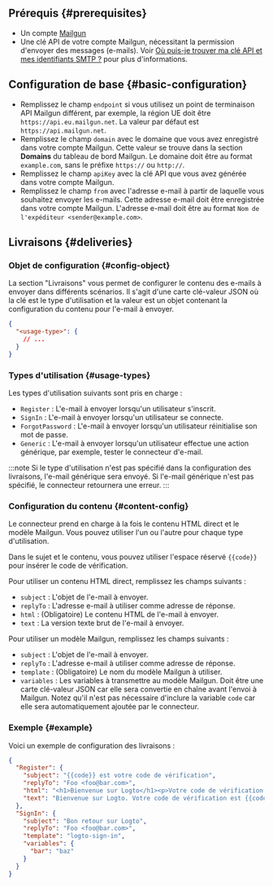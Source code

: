 ## Prérequis \{#prerequisites}

- Un compte [Mailgun](https://www.mailgun.com/)
- Une clé API de votre compte Mailgun, nécessitant la permission d'envoyer des messages (e-mails). Voir [Où puis-je trouver ma clé API et mes identifiants SMTP ?](https://help.mailgun.com/hc/en-us/articles/203380100-Where-Can-I-Find-My-API-Key-and-SMTP-Credentials-) pour plus d'informations.

## Configuration de base \{#basic-configuration}

- Remplissez le champ `endpoint` si vous utilisez un point de terminaison API Mailgun différent, par exemple, la région UE doit être `https://api.eu.mailgun.net`. La valeur par défaut est `https://api.mailgun.net`.
- Remplissez le champ `domain` avec le domaine que vous avez enregistré dans votre compte Mailgun. Cette valeur se trouve dans la section **Domains** du tableau de bord Mailgun. Le domaine doit être au format `example.com`, sans le préfixe `https://` ou `http://`.
- Remplissez le champ `apiKey` avec la clé API que vous avez générée dans votre compte Mailgun.
- Remplissez le champ `from` avec l'adresse e-mail à partir de laquelle vous souhaitez envoyer les e-mails. Cette adresse e-mail doit être enregistrée dans votre compte Mailgun. L'adresse e-mail doit être au format `Nom de l'expéditeur <sender@example.com>`.

## Livraisons \{#deliveries}

### Objet de configuration \{#config-object}

La section "Livraisons" vous permet de configurer le contenu des e-mails à envoyer dans différents scénarios. Il s'agit d'une carte clé-valeur JSON où la clé est le type d'utilisation et la valeur est un objet contenant la configuration du contenu pour l'e-mail à envoyer.

```json
{
  "<usage-type>": {
    // ...
  }
}
```

### Types d'utilisation \{#usage-types}

Les types d'utilisation suivants sont pris en charge :

- `Register` : L'e-mail à envoyer lorsqu'un utilisateur s'inscrit.
- `SignIn` : L'e-mail à envoyer lorsqu'un utilisateur se connecte.
- `ForgotPassword` : L'e-mail à envoyer lorsqu'un utilisateur réinitialise son mot de passe.
- `Generic` : L'e-mail à envoyer lorsqu'un utilisateur effectue une action générique, par exemple, tester le connecteur d'e-mail.

:::note
Si le type d'utilisation n'est pas spécifié dans la configuration des livraisons, l'e-mail générique sera envoyé. Si l'e-mail générique n'est pas spécifié, le connecteur retournera une erreur.
:::

### Configuration du contenu \{#content-config}

Le connecteur prend en charge à la fois le contenu HTML direct et le modèle Mailgun. Vous pouvez utiliser l'un ou l'autre pour chaque type d'utilisation.

Dans le sujet et le contenu, vous pouvez utiliser l'espace réservé `{{code}}` pour insérer le code de vérification.

Pour utiliser un contenu HTML direct, remplissez les champs suivants :

- `subject` : L'objet de l'e-mail à envoyer.
- `replyTo` : L'adresse e-mail à utiliser comme adresse de réponse.
- `html` : (Obligatoire) Le contenu HTML de l'e-mail à envoyer.
- `text` : La version texte brut de l'e-mail à envoyer.

Pour utiliser un modèle Mailgun, remplissez les champs suivants :

- `subject` : L'objet de l'e-mail à envoyer.
- `replyTo` : L'adresse e-mail à utiliser comme adresse de réponse.
- `template` : (Obligatoire) Le nom du modèle Mailgun à utiliser.
- `variables` : Les variables à transmettre au modèle Mailgun. Doit être une carte clé-valeur JSON car elle sera convertie en chaîne avant l'envoi à Mailgun. Notez qu'il n'est pas nécessaire d'inclure la variable `code` car elle sera automatiquement ajoutée par le connecteur.

### Exemple \{#example}

Voici un exemple de configuration des livraisons :

```json
{
  "Register": {
    "subject": "{{code}} est votre code de vérification",
    "replyTo": "Foo <foo@bar.com>",
    "html": "<h1>Bienvenue sur Logto</h1><p>Votre code de vérification est {{code}}.</p>",
    "text": "Bienvenue sur Logto. Votre code de vérification est {{code}}."
  },
  "SignIn": {
    "subject": "Bon retour sur Logto",
    "replyTo": "Foo <foo@bar.com>",
    "template": "logto-sign-in",
    "variables": {
      "bar": "baz"
    }
  }
}
```
